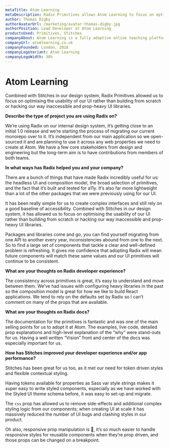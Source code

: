 ```yaml
---
metaTitle: Atom Learning
metaDescription: Radix Primitives allows Atom Learning to focus on optimising the usability of the UI rather than building from scratch or hacking inaccessible and prop-heavy UI libraries.
author: Thomas Digby
authorAvatarUrl: /marketing/avatar-thomas-digby.jpg
authorPosition: Lead Developer at Atom Learning
productsUsed: Primitives, Stitches
companyAbout: Atom Learning is a fully adaptive online teaching platform for children.
companyUrl: atomlearning.co.uk
companyFounded: London, 2018
companyLogoVariant: Atom Learning
companyLogoWidth: 30%
---
```


# Atom Learning

<HeroQuote>
  Combined with Stitches in our design system, Radix Primitives allowed us to
  focus on optimising the usability of our UI rather than building from scratch
  or hacking our way inaccessible and prop-heavy UI libraries.
</HeroQuote>

**Describe the type of project you are using Radix on?**

We’re using Radix on our internal design system, it’s getting close to an initial 1.0 release and we’re starting the process of migrating our current monorepo over to it. It’s independent from our main application so we open-sourced it and are planning to use it across any web properties we need to create at Atom. We have a few core stakeholders from design and engineering but the long-term aim is to have contributions from members of both teams.

**In what ways has Radix helped you and your company?**

There are a bunch of things that have made Radix incredibly useful for us: the headless UI and composition model, the broad selection of primitives, and the fact that it’s built and tested for a11y. It’s also far more lightweight than a lot of the other packages that we were previously using for our UI.

It has been really simple for us to create complex interfaces and still rely on a good baseline of accessibility. Combined with Stitches in our design system, it has allowed us to focus on optimising the usability of our UI rather than building from scratch or hacking our way inaccessible and prop-heavy UI libraries.

Packages and libraries come and go, you can find yourself migrating from one API to another every year, inconsistencies abound from one to the next. So to find a large set of components that tackle a clear and well-defined problem is refreshing. It gives me confidence that adopting Radix will mean future components will match these same values and our UI primitives will continue to be consistent.

**What are your thoughts on Radix developer experience?**

The consistency across primitives is great, it’s easy to understand and move between them. We’ve had issues with configuring heavy libraries in the past so the composition model is great for how we like to build React applications. We tend to rely on the defaults set by Radix so I can’t comment on many of the props that are available.

**What are your thoughts on Radix docs?**

The documentation for the primitives is fantastic and was one of the main selling points for us to adopt it at Atom. The examples, live code, detailed prop explanations and high-level explanation of the “why” were stand-outs for us. Having a well written “Vision” front and center of the docs was especially important for us.

**How has Stitches improved your developer experience and/or app performance?**

Stitches has been great for us too, as it met our need for token driven styles and flexible contextual styling.

Having tokens available for properties as Sass var style strings makes it super easy to write styled components, especially as we have worked with the Styled UI theme schema before, it was easy to set-up and migrate.

The `css` prop has allowed us to remove side-effects and additional complex styling logic from our components; when creating UI at scale it has massively reduced the number of UI bugs and clashing styles in our product.

Oh also, responsive prop manipulation is 🤌, it’s so much easier to handle responsive styles for reusable components when they’re prop driven, and those props can be changed on a breakpoint.
